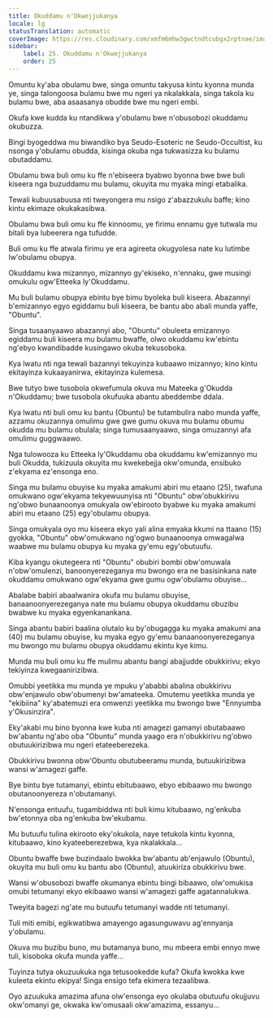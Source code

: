 ```yaml
---
title: Okuddamu n'Okwejjukanya
locale: lg
statusTranslation: automatic
coverImage: https://res.cloudinary.com/xmfm6mhw3gwctndtcubgx2rptnae/image/upload/v1740468922/small_cover_tratado_de_psicologia_revolucionaria_a4c0dca4e0.webp
sidebar:
    label: 25. Okuddamu n'Okwejjukanya
    order: 25
---
```

Omuntu ky'aba obulamu bwe, singa omuntu takyusa kintu kyonna munda ye, singa talongoosa bulamu bwe mu ngeri ya nkalakkala, singa takola ku bulamu bwe, aba asaasanya obudde bwe mu ngeri embi.

Okufa kwe kudda ku ntandikwa y'obulamu bwe n'obusobozi okuddamu okubuzza.

Bingi byogeddwa mu biwandiko bya Seudo-Esoteric ne Seudo-Occultist, ku nsonga y'obulamu obudda, kisinga okuba nga tukwasizza ku bulamu obutaddamu.

Obulamu bwa buli omu ku ffe n'ebiseera byabwo byonna bwe bwe buli kiseera nga buzuddamu mu bulamu, okuyita mu myaka mingi etabalika.

Tewali kubuusabuusa nti tweyongera mu nsigo z'abazzukulu baffe; kino kintu ekimaze okukakasibwa.

Obulamu bwa buli omu ku ffe kinnoomu, ye firimu ennamu gye tutwala mu bitali bya lubeerera nga tufudde.

Buli omu ku ffe atwala firimu ye era agireeta okugyolesa nate ku lutimbe lw'obulamu obupya.

Okuddamu kwa mizannyo, mizannyo gy'ekiseko, n'ennaku, gwe musingi omukulu ogw'Etteeka ly'Okuddamu.

Mu buli bulamu obupya ebintu bye bimu byoleka buli kiseera. Abazannyi b'emizannyo egyo egiddamu buli kiseera, be bantu abo abali munda yaffe, "Obuntu".

Singa tusaanyaawo abazannyi abo, "Obuntu" obuleeta emizannyo egiddamu buli kiseera mu bulamu bwaffe, olwo okuddamu kw'ebintu ng'ebyo kwandibadde kusingawo okuba tekusoboka.

Kya lwatu nti nga tewali bazannyi tekuyinza kubaawo mizannyo; kino kintu ekitayinza kukaayanirwa, ekitayinza kulemesa.

Bwe tutyo bwe tusobola okwefumula okuva mu Mateeka g'Okudda n'Okuddamu; bwe tusobola okufuuka abantu abeddembe ddala.

Kya lwatu nti buli omu ku bantu (Obuntu) be tutambulira nabo munda yaffe, azzamu okuzannya omulimu gwe gwe gumu okuva mu bulamu obumu okudda mu bulamu obulala; singa tumusaanyaawo, singa omuzannyi afa omulimu guggwaawo.

Nga tulowooza ku Etteeka ly'Okuddamu oba okuddamu kw'emizannyo mu buli Okudda, tukizuula okuyita mu kwekebejja okw'omunda, ensibuko z'ekyama ez'ensonga eno.

Singa mu bulamu obuyise ku myaka amakumi abiri mu etaano (25), twafuna omukwano ogw'ekyama tekyewuunyisa nti "Obuntu" obw'obukkirivu ng'obwo bunaanoonya omukyala ow'ebirooto byabwe ku myaka amakumi abiri mu etaano (25) egy'obulamu obupya.

Singa omukyala oyo mu kiseera ekyo yali alina emyaka kkumi na ttaano (15) gyokka, "Obuntu" obw'omukwano ng'ogwo bunaanoonya omwagalwa waabwe mu bulamu obupya ku myaka gy'emu egy'obutuufu.

Kiba kyangu okutegeera nti "Obuntu" obubiri bombi obw'omuwala n'obw'omulenzi, banoonyerezeganya mu bwongo era ne basisinkana nate okuddamu omukwano ogw'ekyama gwe gumu ogw'obulamu obuyise...

Abalabe babiri abaalwanira okufa mu bulamu obuyise, banaanoonyerezeganya nate mu bulamu obupya okuddamu obuzibu bwabwe ku myaka egyenkanankana.

Singa abantu babiri baalina olutalo ku by'obugagga ku myaka amakumi ana (40) mu bulamu obuyise, ku myaka egyo gy'emu banaanoonyerezeganya mu bwongo mu bulamu obupya okuddamu ekintu kye kimu.

Munda mu buli omu ku ffe mulimu abantu bangi abajjudde obukkirivu; ekyo tekiyinza kwegaanirizibwa.

Omubbi yeetikka mu munda ye mpuku y'ababbi abalina obukkirivu obw'enjawulo obw'obumenyi bw'amateeka. Omutemu yeetikka munda ye "ekibiina" ky'abatemuzi era omwenzi yeetikka mu bwongo bwe "Ennyumba y'Okusinzira".

Eky'akabi mu bino byonna kwe kuba nti amagezi gamanyi obutabaawo bw'abantu ng'abo oba "Obuntu" munda yaago era n'obukkirivu ng'obwo obutuukirizibwa mu ngeri etateeberezeka.

Obukkirivu bwonna obw'Obuntu obutubeeramu munda, butuukirizibwa wansi w'amagezi gaffe.

Bye bintu bye tutamanyi, ebintu ebitubaawo, ebyo ebibaawo mu bwongo obutanoonyereza n'obutamanyi.

N'ensonga entuufu, tugambiddwa nti buli kimu kitubaawo, ng'enkuba bw'etonnya oba ng'enkuba bw'ekubamu.

Mu butuufu tulina ekirooto eky'okukola, naye tetukola kintu kyonna, kitubaawo, kino kyateeberezebwa, kya nkalakkala...

Obuntu bwaffe bwe buzindaalo bwokka bw'abantu ab'enjawulo (Obuntu), okuyita mu buli omu ku bantu abo (Obuntu), atuukiriza obukkirivu bwe.

Wansi w'obusobozi bwaffe okumanya ebintu bingi bibaawo, olw'omukisa omubi tetumanyi ekyo ekibaawo wansi w'amagezi gaffe agatannalukwa.

Tweyita bagezi ng'ate mu butuufu tetumanyi wadde nti tetumanyi.

Tuli miti emibi, egikwatibwa amayengo agasunguwavu ag'ennyanja y'obulamu.

Okuva mu buzibu buno, mu butamanya buno, mu mbeera embi ennyo mwe tuli, kisoboka okufa munda yaffe...

Tuyinza tutya okuzuukuka nga tetusookedde kufa? Okufa kwokka kwe kuleeta ekintu ekipya! Singa ensigo tefa ekimera tezaalibwa.

Oyo azuukuka amazima afuna olw'ensonga eyo okulaba obutuufu okujjuvu okw'omanyi ge, okwaka kw'omusaali okw'amazima, essanyu...

